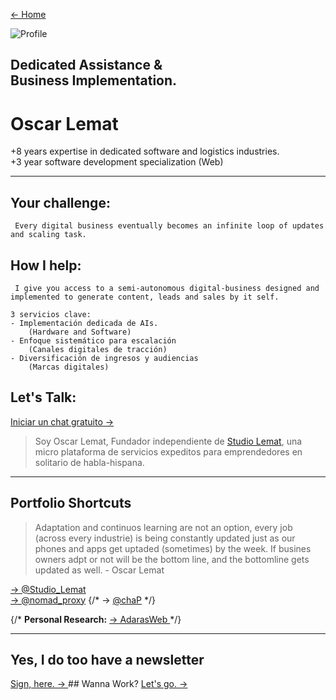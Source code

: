 
<a href="/" className="m-2">← Home</a>

<div className="m-0 p-0 flex gap-4 items-center ">
		<span>
			<img src={ProfilePic.src} alt="Profile" width={75} height={'full'} className="m-0 bg-blue-200 border rounded-xl" />
		</span>
		<h2 className="m-0 text-md font-light">
			Dedicated Assistance & <br /> Business Implementation. 
		</h2>
	</div>	

# Oscar Lemat
+8 years expertise in dedicated software and logistics industries.\
+3 year software development specialization (Web)

---

## Your challenge: 
	 Every digital business eventually becomes an infinite loop of updates and scaling task.

## How I help: 
	 I give you access to a semi-autonomous digital-business designed and implemented to generate content, leads and sales by it self.

```
3 servicios clave:
- Implementación dedicada de AIs.
    (Hardware and Software)
- Enfoque sistemático para escalación
    (Canales digitales de tracción)
- Diversificación de ingresos y audiencias
    (Marcas digitales)
```


## Let's Talk: 
[Iniciar un chat gratuito →](https://wa.me/14493123765)

> Soy Oscar Lemat, Fundador independiente de [Studio Lemat](https://studiolemat.online), una micro plataforma de servicios expeditos para emprendedores en solitario de habla-hispana.

----
## Portfolio Shortcuts
> Adaptation and continuos learning are not an option, every job (across every industrie) is being constantly updated just as our phones and apps get uptaded (sometimes) by the week. If busines owners adpt or not will be the bottom line, and the bottomline gets updated as well. - Oscar Lemat

<a href="https:\\studiolemat.online">→ @Studio_Lemat</a>\
<a href="https:\\nomadproxy.website">→ @nomad_proxy</a>
{/* <a>→ [@chaP](/)</a> */}


{/* **Personal Research:**
<a href="https:\\hilosdeadara.online"> → AdarasWeb </a> */}

----
## Yes, I do too have a newsletter
<a href="/">
	Sign, here. →
</a>
## Wanna Work?
<a href="https://wa.me/14493123765">
	Let's go. →
</a>

